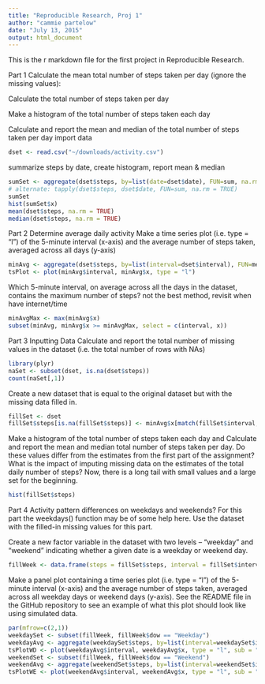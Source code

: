 ```yaml
---
title: "Reproducible Research, Proj 1"
author: "cammie partelow"
date: "July 13, 2015"
output: html_document
---
```


This is the r markdown file for the first project in Reproducible Research. 

Part 1 Calculate the mean total number of steps taken per day (ignore the missing values):

Calculate the total number of steps taken per day

Make a histogram of the total number of steps taken each day

Calculate and report the mean and median of the total number of steps taken per day
import data
```r
dset <- read.csv("~/downloads/activity.csv")
```
summarize steps by date, create histogram, report mean & median
```r
sumSet <- aggregate(dset$steps, by=list(date=dset$date), FUN=sum, na.rm = TRUE)
# alternate: tapply(dset$steps, dset$date, FUN=sum, na.rm = TRUE)
sumSet
hist(sumSet$x)
mean(dset$steps, na.rm = TRUE)
median(dset$steps, na.rm = TRUE)
```

Part 2 Determine average daily activity
Make a time series plot (i.e. type = "l") of the 5-minute interval (x-axis) and the average number of steps taken, averaged across all days (y-axis)
```r
minAvg <- aggregate(dset$steps, by=list(interval=dset$interval), FUN=mean, na.rm = TRUE)
tsPlot <- plot(minAvg$interval, minAvg$x, type = "l")
```

Which 5-minute interval, on average across all the days in the dataset, contains the maximum number of steps?
not the best method, revisit when have internet/time
```r
minAvgMax <- max(minAvg$x)
subset(minAvg, minAvg$x >= minAvgMax, select = c(interval, x))
```

Part 3 Inputting Data
Calculate and report the total number of missing values in the dataset (i.e. the total number of rows with NAs)
```r
library(plyr)
naSet <- subset(dset, is.na(dset$steps))
count(naSet[,1])
```

Create a new dataset that is equal to the original dataset but with the missing data filled in.
```r
fillSet <- dset
fillSet$steps[is.na(fillSet$steps)] <- minAvg$x[match(fillSet$interval,minAvg$interval)][is.na(fillSet$steps)]
```

Make a histogram of the total number of steps taken each day and Calculate and report the mean and median total number of steps taken per day. Do these values differ from the estimates from the first part of the assignment? What is the impact of imputing missing data on the estimates of the total daily number of steps? Now, there is a long tail with small values and a large set for the beginning.
```r
hist(fillSet$steps)
```

Part 4 Activity pattern differences on weekdays and weekends?
For this part the weekdays() function may be of some help here. Use the dataset with the filled-in missing values for this part.

Create a new factor variable in the dataset with two levels – “weekday” and “weekend” indicating whether a given date is a weekday or weekend day.
```r
fillWeek <- data.frame(steps = fillSet$steps, interval = fillSet$interval, dow = ifelse(weekdays(as.Date(fillSet$date)) %in% c("Saturday", "Sunday"), "Weekend", "Weekday"))
```

Make a panel plot containing a time series plot (i.e. type = "l") of the 5-minute interval (x-axis) and the average number of steps taken, averaged across all weekday days or weekend days (y-axis). See the README file in the GitHub repository to see an example of what this plot should look like using simulated data.
```r
par(mfrow=c(2,1))
weekdaySet <- subset(fillWeek, fillWeek$dow == "Weekday")
weekdayAvg <- aggregate(weekdaySet$steps, by=list(interval=weekdaySet$interval), FUN=mean)
tsPlotWD <- plot(weekdayAvg$interval, weekdayAvg$x, type = "l", sub = "Weekday", xlab = "Number of Steps", ylab = "Interval")
weekendSet <- subset(fillWeek, fillWeek$dow == "Weekend")
weekendAvg <- aggregate(weekendSet$steps, by=list(interval=weekendSet$interval), FUN=mean)
tsPlotWE <- plot(weekendAvg$interval, weekendAvg$x, type = "l", sub = "Weekend", xlab = "Number of Steps", ylab = "Interval")
```